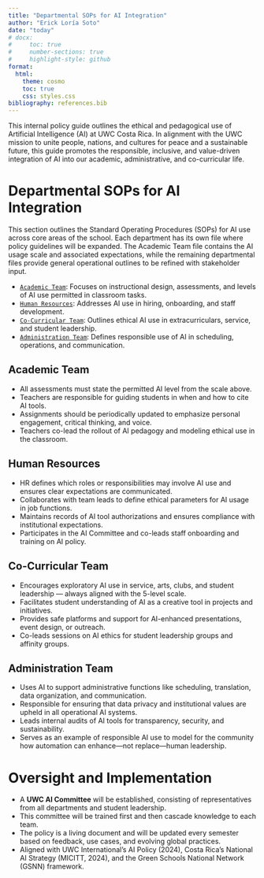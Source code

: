 ```yaml
---
title: "Departmental SOPs for AI Integration"
author: "Erick Loría Soto"
date: "today"
# docx:
#     toc: true
#     number-sections: true
#     highlight-style: github
format:
  html:
    theme: cosmo
    toc: true
    css: styles.css
bibliography: references.bib
---
```


This internal policy guide outlines the ethical and pedagogical use of Artificial Intelligence (AI) at UWC Costa Rica. In alignment with the UWC mission to unite people, nations, and cultures for peace and a sustainable future, this guide promotes the responsible, inclusive, and value-driven integration of AI into our academic, administrative, and co-curricular life.

# Departmental SOPs for AI Integration

This section outlines the Standard Operating Procedures (SOPs) for AI use across core areas of the school. Each department has its own file where policy guidelines will be expanded. The Academic Team file contains the AI usage scale and associated expectations, while the remaining departmental files provide general operational outlines to be refined with stakeholder input.

- [`Academic Team`](Academic_Team.qmd): Focuses on instructional design, assessments, and levels of AI use permitted in classroom tasks.
- [`Human Resources`](Human_Resources.qmd): Addresses AI use in hiring, onboarding, and staff development.
- [`Co-Curricular Team`](CoCurricular_Team.qmd): Outlines ethical AI use in extracurriculars, service, and student leadership.
- [`Administration Team`](Administration_Team.qmd): Defines responsible use of AI in scheduling, operations, and communication.

## Academic Team

- All assessments must state the permitted AI level from the scale above.
- Teachers are responsible for guiding students in when and how to cite AI tools.
- Assignments should be periodically updated to emphasize personal engagement, critical thinking, and voice.
- Teachers co-lead the rollout of AI pedagogy and modeling ethical use in the classroom.

## Human Resources

- HR defines which roles or responsibilities may involve AI use and ensures clear expectations are communicated.
- Collaborates with team leads to define ethical parameters for AI usage in job functions.
- Maintains records of AI tool authorizations and ensures compliance with institutional expectations.
- Participates in the AI Committee and co-leads staff onboarding and training on AI policy.

## Co-Curricular Team

- Encourages exploratory AI use in service, arts, clubs, and student leadership — always aligned with the 5-level scale.
- Facilitates student understanding of AI as a creative tool in projects and initiatives.
- Provides safe platforms and support for AI-enhanced presentations, event design, or outreach.
- Co-leads sessions on AI ethics for student leadership groups and affinity groups.

## Administration Team

- Uses AI to support administrative functions like scheduling, translation, data organization, and communication.
- Responsible for ensuring that data privacy and institutional values are upheld in all operational AI systems.
- Leads internal audits of AI tools for transparency, security, and sustainability.
- Serves as an example of responsible AI use to model for the community how automation can enhance—not replace—human leadership.

# Oversight and Implementation

- A **UWC AI Committee** will be established, consisting of representatives from all departments and student leadership.
- This committee will be trained first and then cascade knowledge to each team.
- The policy is a living document and will be updated every semester based on feedback, use cases, and evolving global practices.
- Aligned with UWC International’s AI Policy (2024), Costa Rica’s National AI Strategy (MICITT, 2024), and the Green Schools National Network (GSNN) framework.